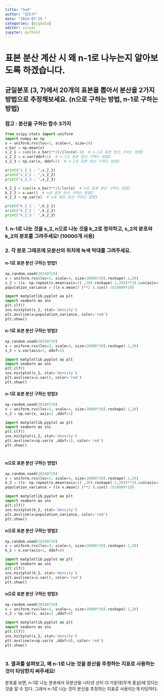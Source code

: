 ```yaml
---
title: "hw4"
author: "정은서"
date: "2024-07-29 "
categories: [bigdata]
editor: visual
jupyter: python3
---
```


# 표본 분산 계산 시 왜 n-1로 나누는지 알아보도록 하겠습니다.

## 균일분포 (3, 7)에서 20개의 표본을 뽑아서 분산을 2가지 방법으로 추정해보세요. (n으로 구하는 방법, n-1로 구하는 방법)

### 참고 : 분산을 구하는 함수 3가지
```python
from scipy.stats import uniform
import numpy as np
x = uniform.rvs(loc=3, scale=4, size=20)
x_bar = np.mean(x)
s_2_1 = sum((x-x_bar)**2)/(len(x)-1)  # n-1로 표본 분산 구하는 방법1
s_2_2 = x.var(ddof=1)  # n-1로 표본 분산 구하는 방법2
s_2_3 = np.var(x, ddof=1)  # n-1로 표본 분산 구하는 방법3

print("s_2_1 : ",s_2_1)
print("s_2_2 : ",s_2_2)
print("s_2_3 : ",s_2_3)

k_2_1 = sum((x-x_bar)**2)/len(x)  # n로 표본 분산 구하는 방법1
k_2_2 = x.var()  # n로 표본 분산 구하는 방법2
k_2_3 = np.var(x)  # n로 표본 분산 구하는 방법3

print("k_2_1 : ",k_2_1)
print("k_2_2 : ",k_2_2)
print("k_2_3 : ",k_2_3)
```


### 1. n-1로 나눈 것을 s_2, n으로 나눈 것을 k_2로 정의하고, s_2의 분포와 k_2의 분포를 그려주세요! (10000개 사용)
### 2. 각 분포 그래프에 모분산의 위치에 녹색 막대를 그려주세요.
#### n-1로 표본 분산 구하는 방법1 
```python
np.random.seed(20240729)
x = uniform.rvs(loc=3, scale=4, size=10000*20).reshape(-1,20)
s_2 = ((x- np.repeat(x.mean(axis=1) ,20).reshape(-1,20))**2).sum(axis=1)/(20 -1)
population_variance = ((x-x.mean() )**2 ).sum() /(10000*20)

import matplotlib.pyplot as plt
import seaborn as sns
plt.clf()
sns.histplot(s_2, stat='density')
plt.axvline(x=population_variance, color='red')
plt.show()
```

#### n-1로 표본 분산 구하는 방법2
```python
np.random.seed(20240729)
x = uniform.rvs(loc=3, scale=4, size=10000*20).reshape(-1,20)
s_2 = x.var(axis=1, ddof=1)

import matplotlib.pyplot as plt
import seaborn as sns
plt.clf()
sns.histplot(s_2, stat='density')
plt.axvline(x=x.var(), color='red')
plt.show()
```


#### n-1로 표본 분산 구하는 방법3
```python
np.random.seed(20240729)
x = uniform.rvs(loc=3, scale=4, size=10000*20).reshape(-1,20)
s_2 = np.var(x, axis=1 ,ddof=1)

import matplotlib.pyplot as plt
import seaborn as sns
plt.clf()
sns.histplot(s_2, stat='density')
plt.axvline(x=np.var(x ,ddof=1), color='red')
plt.show()
```
#

#

#### n으로 표본 분산 구하는 방법1 
```python
np.random.seed(20240729)
x = uniform.rvs(loc=3, scale=4, size=10000*20).reshape(-1,20)
k_2 = ((x- np.repeat(x.mean(axis=1) ,20).reshape(-1,20))**2).sum(axis=1)/20
population_variance = ((x-x.mean() )**2 ).sum() /(10000*20)

import matplotlib.pyplot as plt
import seaborn as sns
plt.clf()
sns.histplot(k_2, stat='density')
plt.axvline(x=population_variance, color='red')
plt.show()
```

#### n으로 표본 분산 구하는 방법2
```python
np.random.seed(20240729)
x = uniform.rvs(loc=3, scale=4, size=10000*20).reshape(-1,20)
k_2 = x.var(axis=1, ddof=0)

import matplotlib.pyplot as plt
import seaborn as sns
plt.clf()
sns.histplot(k_2, stat='density')
plt.axvline(x=x.var(), color='red')
plt.show()
```


#### n으로 표본 분산 구하는 방법3
```python
np.random.seed(20240729)
x = uniform.rvs(loc=3, scale=4, size=10000*20).reshape(-1,20)
s_2 = np.var(x, axis=1 ,ddof=0)

import matplotlib.pyplot as plt
import seaborn as sns
plt.clf()
sns.histplot(s_2, stat='density')
plt.axvline(x=np.var(x ,ddof=0), color='red')
plt.show()
```

# 

#

### 3. 결과를 살펴보고, 왜 n-1로 나눈 것을 분산을 추정하는 지표로 사용하는 것이 타당한지 써주세요!
분포를 보면, n-1로 나눈 분포에서 모분산을 나타낸 선이 더 가운데(무게 중심)에 있다는 것을 알 수 있다.
그래서 n-1로 나눈 것이 분산을 추정하는 지표로 사용되는게 타당하다.



